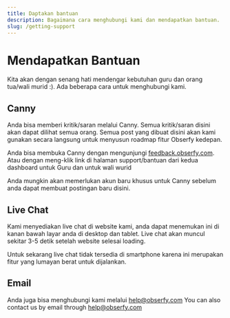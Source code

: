 ```yaml
---
title: Daptakan bantuan
description: Bagaimana cara menghubungi kami dan mendapatkan bantuan.
slug: /getting-support
---
```


# Mendapatkan Bantuan

Kita akan dengan senang hati mendengar kebutuhan guru dan orang tua/wali murid :). Ada beberapa cara untuk menghubungi kami.

## Canny

Anda bisa memberi kritik/saran melalui Canny. Semua kritik/saran disini akan dapat dilihat semua orang. Semua post yang
dibuat disini akan kami gunakan secara langsung untuk menyusun roadmap fitur Obserfy kedepan.

Anda bisa membuka Canny dengan mengunjungi [feedback.obserfy.com](https://feedback.obserfy.com). Atau dengan meng-klik link
di halaman support/bantuan dari kedua dashboard untuk Guru dan untuk wali wurid

Anda mungkin akan memerlukan akun baru khusus untuk Canny sebelum anda dapat membuat postingan baru disini.

## Live Chat

Kami menyediakan live chat di website kami, anda dapat menemukan ini di kanan bawah layar anda di desktop dan tablet.
Live chat akan muncul sekitar 3-5 detik setelah website selesai loading.

Untuk sekarang live chat tidak tersedia di smartphone karena ini merupakan fitur yang lumayan berat untuk dijalankan.

## Email

Anda juga bisa menghubungi kami melalui [help@obserfy.com](mailto:help@obserfy.com)
You can also contact us by email through help@obserfy.com
